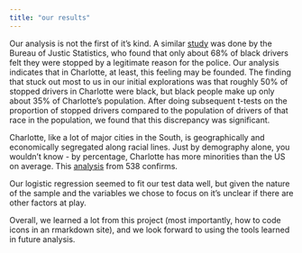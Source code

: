 ```yaml
---
title: "our results"
---
```


Our analysis is not the first of it's kind. A similar [study](https://www.bjs.gov/index.cfm?ty=tp&tid=702) was done by the Bureau of Justic Statistics, who found that only about 68% of black drivers felt they were stopped by a legitimate reason for the police. 
Our analysis indicates that in Charlotte, at least, this feeling may be founded. The finding that stuck out most to us in our initial explorations was that roughly 50% of stopped drivers in Charlotte were black, but black people make up only about 35% of Charlotte's population. After doing subsequent t-tests on the proportion of stopped drivers compared to the population of drivers of that race in the population, we found that this discrepancy was significant. 

Charlotte, like a lot of major cities in the South, is geographically and economically segregated along racial lines. Just by demography alone, you wouldn't know - by percentage, Charlotte has more minorities than the US on average. This [analysis](https://fivethirtyeight.com/features/the-most-diverse-cities-are-often-the-most-segregated/) from 538 confirms. 

Our logistic regression seemed to fit our test data well, but given the nature of the sample and the variables we chose to focus on it's unclear if there are other factors at play. 

Overall, we learned a lot from this project (most importantly, how to code icons in an rmarkdown site), and we look forward to using the tools learned in future analysis.
